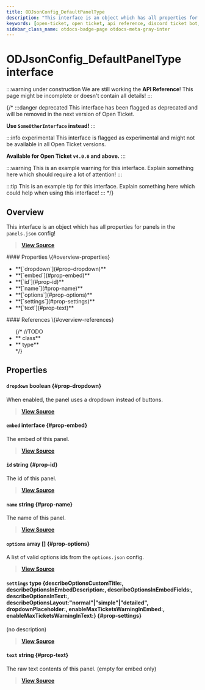 ```yaml
---
title: ODJsonConfig_DefaultPanelType
description: "This interface is an object which has all properties for panels in the `panels.json` config!"
keywords: [open-ticket, open ticket, api reference, discord ticket bot, interface]
sidebar_class_name: otdocs-badge-page otdocs-meta-gray-inter
---
```

<head>
    <link rel="apple-touch-icon" href="/img/logo_vertical.png"/>
</head>

# ODJsonConfig_DefaultPanelType <M color="gray">interface</M>

:::warning under construction
We are still working the **API Reference**! This page might be incomplete or doesn't contain all details!
:::

{/*
:::danger deprecated
This interface has been flagged as deprecated and will be removed in the next version of Open Ticket.

**Use `SomeOtherInterface` instead!**
:::

:::info experimental
This interface is flagged as experimental and might not be available in all Open Ticket versions.

**Available for Open Ticket `v4.0.0` and above.**
:::

:::warning
This is an example warning for this interface. Explain something here which should require a lot of attention!
:::

:::tip
This is an example tip for this interface. Explain something here which could help when using this interface!
:::
*/}

## Overview
This interface is an object which has all properties for panels in the `panels.json` config!

> [**View Source**](https://otgithub.dj-dj.be/tree/main/src/core/api/defaults/config.ts#L501)

<FlexHorizontal>
<div style={{width:"50%"}} className="otdocs-flex-mobile-width">
    #### Properties \{#overview-properties}
    <ul>
        <li>**[`dropdown`](#prop-dropdown)**</li>
        <li>**[`embed`](#prop-embed)**</li>
        <li>**[`id`](#prop-id)**</li>
        <li>**[`name`](#prop-name)**</li>
        <li>**[`options`](#prop-options)**</li>
        <li>**[`settings`](#prop-settings)**</li>
        <li>**[`text`](#prop-text)**</li>
    </ul>
</div>
<div style={{width:"50%"}} className="otdocs-flex-mobile-width">
    #### References \{#overview-references}
    <ul>
        {/*
        //TODO
        <li>**<code><ApiUrl url="class:ODId" label="api.ODId"/></code> <M color="purple">class</M>**</li>
        <li>**<code><ApiUrl url="type:ODExampleType" label="api.ODExampleType"/></code> <M color="brown">type</M>**</li>
        */}
    </ul>
</div>
</FlexHorizontal>

## Properties
<Divider></Divider>
#### `dropdown` <M color="red">boolean</M> <ApiBlock><ApiUrl url="js:boolean" label="boolean"/></ApiBlock> \{#prop-dropdown}
When enabled, the panel uses a dropdown instead of buttons.

> [**View Source**](https://otgithub.dj-dj.be/tree/main/src/core/api/defaults/config.ts#L507)

<Divider></Divider>
#### `embed` <M color="gray">interface</M> <ApiBlock><ApiUrl url="interface:ODJsonConfig_DefaultPanelEmbedSettingsType" label="api.ODJsonConfig_DefaultPanelEmbedSettingsType"/></ApiBlock> \{#prop-embed}
The embed of this panel.

> [**View Source**](https://otgithub.dj-dj.be/tree/main/src/core/api/defaults/config.ts#L514)

<Divider></Divider>
#### `id` <M color="blue">string</M> <ApiBlock><ApiUrl url="js:string" label="string"/></ApiBlock> \{#prop-id}
The id of this panel.

> [**View Source**](https://otgithub.dj-dj.be/tree/main/src/core/api/defaults/config.ts#L503)

<Divider></Divider>
#### `name` <M color="blue">string</M> <ApiBlock><ApiUrl url="js:string" label="string"/></ApiBlock> \{#prop-name}
The name of this panel.

> [**View Source**](https://otgithub.dj-dj.be/tree/main/src/core/api/defaults/config.ts#L505)

<Divider></Divider>
#### `options` <M color="pink">array</M> <ApiBlock><ApiUrl url="js:string" label="string"/>[]</ApiBlock> \{#prop-options}
A list of valid options ids from the `options.json` config.

> [**View Source**](https://otgithub.dj-dj.be/tree/main/src/core/api/defaults/config.ts#L509)

<Divider></Divider>
#### `settings` <M color="brown">type</M> <ApiBlock>\{describeOptionsCustomTitle:<ApiUrl url="js:string" label="string"/>, describeOptionsInEmbedDescription:<ApiUrl url="js:boolean" label="boolean"/>, describeOptionsInEmbedFields:<ApiUrl url="js:boolean" label="boolean"/>, describeOptionsInText:<ApiUrl url="js:boolean" label="boolean"/>, describeOptionsLayout:"normal"|"simple"|"detailed", dropdownPlaceholder:<ApiUrl url="js:string" label="string"/>, enableMaxTicketsWarningInEmbed:<ApiUrl url="js:boolean" label="boolean"/>, enableMaxTicketsWarningInText:<ApiUrl url="js:boolean" label="boolean"/>\}</ApiBlock> \{#prop-settings}
(no description)

> [**View Source**](https://otgithub.dj-dj.be/tree/main/src/core/api/defaults/config.ts#L515)

<Divider></Divider>
#### `text` <M color="blue">string</M> <ApiBlock><ApiUrl url="js:string" label="string"/></ApiBlock> \{#prop-text}
The raw text contents of this panel. (empty for embed only)

> [**View Source**](https://otgithub.dj-dj.be/tree/main/src/core/api/defaults/config.ts#L512)

<Divider></Divider>

